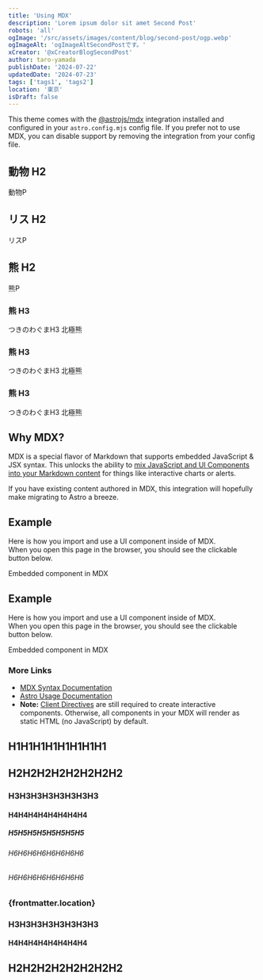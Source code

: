 ```yaml
---
title: 'Using MDX'
description: 'Lorem ipsum dolor sit amet Second Post'
robots: 'all'
ogImage: '/src/assets/images/content/blog/second-post/ogp.webp'
ogImageAlt: 'ogImageAltSecondPostです。'
xCreator: '@xCreatorBlogSecondPost'
author: taro-yamada
publishDate: '2024-07-22'
updatedDate: '2024-07-23'
tags: ['tags1', 'tags2']
location: '東京'
isDraft: false
---
```


This theme comes with the [@astrojs/mdx](https://docs.astro.build/en/guides/integrations-guide/mdx/) integration installed and configured in your `astro.config.mjs` config file. If you prefer not to use MDX, you can disable support by removing the integration from your config file.

## 動物 H2

動物P

## リス H2

リスP

## 熊 H2

熊P

### 熊 H3

つきのわぐまH3
北極熊

### 熊 H3

つきのわぐまH3
北極熊

### 熊 H3

つきのわぐまH3
北極熊

## Why MDX?

MDX is a special flavor of Markdown that supports embedded JavaScript & JSX syntax. This unlocks the ability to [mix JavaScript and UI Components into your Markdown content](https://docs.astro.build/en/guides/markdown-content/#mdx-features) for things like interactive charts or alerts.

If you have existing content authored in MDX, this integration will hopefully make migrating to Astro a breeze.

## Example

Here is how you import and use a UI component inside of MDX.  
When you open this page in the browser, you should see the clickable button below.

Embedded component in MDX

## Example

Here is how you import and use a UI component inside of MDX.  
When you open this page in the browser, you should see the clickable button below.

Embedded component in MDX

### More Links

- [MDX Syntax Documentation](https://mdxjs.com/docs/what-is-mdx)
- [Astro Usage Documentation](https://docs.astro.build/en/guides/markdown-content/#markdown-and-mdx-pages)
- **Note:** [Client Directives](https://docs.astro.build/en/reference/directives-reference/#client-directives) are still required to create interactive components. Otherwise, all components in your MDX will render as static HTML (no JavaScript) by default.

## H1H1H1H1H1H1H1H1

## H2H2H2H2H2H2H2H2

### H3H3H3H3H3H3H3H3

#### H4H4H4H4H4H4H4H4

##### H5H5H5H5H5H5H5H5

###### H6H6H6H6H6H6H6H6

###### H6H6H6H6H6H6H6H6

### {frontmatter.location}

### H3H3H3H3H3H3H3H3

#### H4H4H4H4H4H4H4H4

## H2H2H2H2H2H2H2H2
